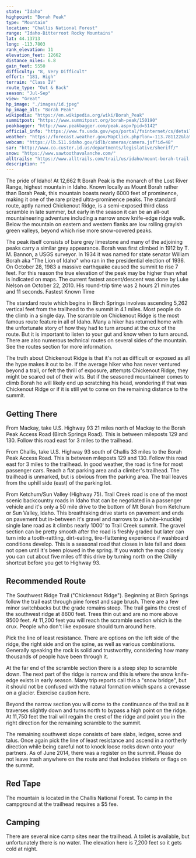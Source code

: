 ```yaml
---
state: "Idaho"
highpoint: "Borah Peak"
type: "Mountain"
location: "Challis National Forest"
range: "Idaho-Bitterroot Rocky Mountains"
lat: 44.13713
long: -113.7803
rank_elevation: 11
elevation_feet: 12662
distance_miles: 6.8
gain_feet: 5550
difficulty: "8, Very Difficult"
effort: "181, High"
terrain: "Class IV"
route_type: "Out & Back"
season: "Jul-Sep"
view: "Great"
hp_image: "./images/id.jpeg"
hp_image_alt: "Borah Peak"
wikipedia: "https://en.wikipedia.org/wiki/Borah_Peak"
summitpost: "https://www.summitpost.org/borah-peak/150190"
peakbagger: "http://www.peakbagger.com/peak.aspx?pid=5142"
official_info: "https://www.fs.usda.gov/wps/portal/fsinternet/cs/detail/!ut/p/z1/04_Sj9CPykssy0xPLMnMz0vMAfIjo8zijQwgwNHCwN_DI8zPyBcqYKAfjlVBmA9cQRQx-g1wAEci9eNREIXf-HD9KH0CHtDHb4KfR35uqn5BbmhohEGWCQCHVD_f/dz/d5/L2dBISEvZ0FBIS9nQSEh/?position=Not%20Yet%20Determined.Html&pname=Salmon-Challis%20National%20Forest-%20Home&ss=110413&navtype=BROWSEBYSUBJECT&pnavid=null&navid=091000000000000&ttype=detail&cid=fsbdev3_029648"
weather: "https://forecast.weather.gov/MapClick.php?lon=-113.781122&lat=44.137376"
webcam: "https://lb.511.idaho.gov/idlb/cameras/camera.jsf?id=48"
sar: "http://www.co.custer.id.us/departments/legislative/sheriff/"
snow: "https://www.sawtoothavalanche.com/"
alltrails: "https://www.alltrails.com/trail/us/idaho/mount-borah-trail--2"
description: ""
---
```


The pride of Idaho! At 12,662 ft Borah Peak is the monarch of the Lost River Range, highest mountain in Idaho.  Known locally as Mount Borah rather than Borah Peak, this mountain boasts nearly 6000 feet of prominence, making it one of the rare prized ultra-prominence peaks. The standard route, aptly named Chickenout Ridge, is a semi-exposed third class scramble in late summer, but early in the season it can be an all-out mountaineering adventure including a narrow snow knife-edge ridge walk. Below the mountain on eastern and western flanks are low rolling grayish green valleys, beyond which rise more snow-covered peaks.

The peak itself consists of bare grey limestone and many of the adjoining peaks carry a similar grey appearance.  Borah was first climbed in 1912 by T. M. Bannon, a USGS surveyor. In 1934 it was named for state senator William Borah aka "The Lion of Idaho" who ran in the presidential election of 1936. On October 28, 1983 a massive earthquake caused the summit to rise 7 feet. For this reason the true elevation of the peak may be higher than what is indicated on maps. The current fastest ascent/descent was done by Luke Nelson on October 22, 2010. His round-trip time was 2 hours 21 minutes and 11 seconds. Fastest Known Time

The standard route which begins in Birch Springs involves ascending 5,262 vertical feet from the trailhead to the summit in 4.1 miles. Most people do the climb in a single day. The scramble on Chickenout Ridge is the most famous route feature in all of Idaho. Many a hiker has returned home with the unfortunate story of how they had to turn around at the crux of the route. But it is important to listen to your gut and know when to turn around.  There are also numerous technical routes on several sides of the mountain.  See the routes section for more information.

The truth about Chickenout Ridge is that it's not as difficult or exposed as all the hype makes it out to be. If the average hiker who has never ventured beyond a trail, or felt the thrill of exposure, attempts Chickenout Ridge, they might be scared out of their wits. But if the seasoned mountaineer comes to climb Borah he will likely end up scratching his head, wondering if that was Chickenout Ridge or if it is still yet to come on the remaining distance to the summit.

## Getting There
From Mackay, take U.S. Highway 93 21 miles north of Mackay to the Borah Peak Access Road (Birch Springs Road). This is between mileposts 129 and 130. Follow this road east for 3 miles to the trailhead.

From Challis, take U.S. Highway 93 south of Challis 33 miles to the Borah Peak Access Road. This is between mileposts 129 and 130. Follow this road east for 3 miles to the trailhead. In good weather, the road is fine for most passenger cars. Reach a flat parking area and a climber's trailhead. The trailhead is unmarked, but is obvious from the parking area. The trail leaves from the uphill side (east) of the parking lot.

From Ketchum/Sun Valley (Highway 75). Trail Creek road is one of the most scenic backcountry roads in Idaho that can be negotiated in a passenger vehicle and it's only a 50 mile drive to the bottom of Mt Borah from Ketchum or Sun Valley, Idaho. This breathtaking drive starts on pavement and ends on pavement but in-between it's gravel and narrows to a (white-knuckle) single lane road as it climbs nearly 1000' to Trail Creek summit. The gravel section can be pretty smooth after the road is freshly graded but later can turn into a tooth-rattling, dirt-eating, tire-flattening experience if washboard conditions develop. This is a seasonal road that closes in late fall and does not open until it's been plowed in the spring. If you watch the map closely you can cut about five miles off this drive by turning north on the Chilly shortcut before you get to Highway 93.

## Recommended Route
The Southwest Ridge Trail ("Chickenout Ridge"). Beginning at Birch Springs follow the trail east through pine forest and sage brush. There are a few minor switchbacks but the grade remains steep. The trail gains the crest of the southwest ridge at 8600 feet. Trees thin out and are no more above 9500 feet. At 11,200 feet you will reach the scramble section which is the crux. People who don't like exposure should turn around here.

Pick the line of least resistance. There are options on the left side of the ridge, the right side and on the spine, as well as various combinations. Generally speaking the rock is solid and trustworthy, considering how many thousands of people have been through it.

At the far end of the scramble section there is a steep step to scramble down. The next part of the ridge is narrow and this is where the snow knife-edge exists in early season. Many trip reports call this a "snow bridge", but it should not be confused with the natural formation which spans a crevasse on a glacier. Exercise caution here.

Beyond the narrow section you will come to the continuance of the trail as it traverses slightly down and turns north to bypass a high point on the ridge. At 11,750 feet the trail will regain the crest of the ridge and point you in the right direction for the remaining scramble to the summit.

The remaining southwest slope consists of bare slabs, ledges, scree and talus. Once again pick the line of least resistance and ascend in a northerly direction while being careful not to knock loose rocks down onto your partners. As of June 2014, there was a register on the summit. Please do not leave trash anywhere on the route and that includes trinkets or flags on the summit.

## Red Tape
The mountain is located in the Challis National Forest. To camp in the campground at the trailhead requires a $5 fee.

## Camping
There are several nice camp sites near the trailhead. A toilet is available, but unfortunately there is no water. The elevation here is 7,200 feet so it gets cold at night.
